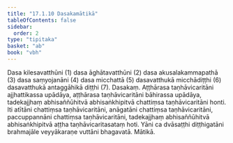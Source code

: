 ```yaml
---
title: "17.1.10 Dasakamātikā"
tableOfContents: false
sidebar:
  order: 2
type: "tipitaka"
basket: "ab"
book: "vbh"
---
```



<DynamicBreadcrumb />

<Division number="841" book="vbh" bookNo="30" page="362">

<Paragraph number="2626" book="vbh">
Dasa kilesavatthūni (1) dasa āghātavatthūni (2) dasa akusalakammapathā (3) dasa saṃyojanāni (4) dasa micchattā (5) dasavatthukā micchādiṭṭhi (6) dasavatthukā antaggāhikā diṭṭhi (7).

</Paragraph>
</Division>

<Paragraph number="2627" type="center" book="vbh">
Dasakaṃ.


</Paragraph>

<Division number="842" book="vbh" bookNo="30" page="362">

<Paragraph number="2628" book="vbh">
Aṭṭhārasa taṇhāvicaritāni ajjhattikassa upādāya, aṭṭhārasa taṇhāvicaritāni bāhirassa upādāya, tadekajjhaṃ abhisaññūhitvā abhisaṅkhipitvā chattiṃsa taṇhāvicaritāni honti. Iti atītāni chattiṃsa taṇhāvicaritāni, anāgatāni chattiṃsa taṇhāvicaritāni, paccuppannāni chattiṃsa taṇhāvicaritāni, tadekajjhaṃ abhisaññūhitvā abhisaṅkhipitvā aṭṭha taṇhāvicaritasataṃ hoti. Yāni ca dvāsaṭṭhi diṭṭhigatāni brahmajāle veyyākaraṇe vuttāni bhagavatā.

</Paragraph>
</Division>

<Paragraph number="2629" type="center" book="vbh">
Mātikā.
</Paragraph>